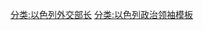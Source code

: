 <noinclude>
{{noteTA
|1=zh-hans:梅厄; zh-tw:梅爾
|2=zh-hans:达扬; zh-tw:戴陽
|3=zh:沙龙; zh-cn:沙龙; zh-tw:夏隆; zh-hk:沙龍;
}}
</noinclude>{{Navbox
|name  = 以色列外交部长
|title = {{flagicon|Israel}} [[以色列外交部#历任外交部长|以色列外交部长]]
| groupstyle = text-align:center;
| above      = 参见：[[以色列外交部]]
|state = {{{state|autocollapse}}}
|listclass = hlist
|image = [[Image:Coat of arms of Israel.svg|40px]]
|list1 = 
* [[摩西·夏里特|夏里特]]（1948–1956）
* [[果尔达·梅厄|梅厄]]（1956–1966）
* {{tsl|en|Abba Eban|阿巴·埃班|埃班}}（1966–1974）
* {{tsl|en|Yigal Allon|伊加尔·阿隆|阿隆}}（1974–1977）
* [[摩西·达扬|达扬]]（1977–1979）
* [[伊扎克·沙米尔|沙米尔]]（1980–1986）
* [[希蒙·佩雷斯|佩雷斯]]（1986–1988）
* [[摩西·阿伦斯|阿伦斯]]（1988–1990）
* [[戴维·利维|利维]]（1990–1992）
* [[希蒙·佩雷斯|佩雷斯]]（1992–1995）
* [[埃胡德·巴拉克|巴拉克]]（1995–1996）
* [[戴维·利维|利维]]（1996–1998）
* [[阿里埃勒·沙龙|沙龙]]（1998–1999）
* [[戴维·利维|利维]]（1999–2000）
* {{tsl|en|Shlomo Ben-Ami|什洛莫·本-阿米|本-阿米}}（2000–2001）
* [[希蒙·佩雷斯|佩雷斯]]（2001–2002）
* [[本雅明·内塔尼亚胡|内塔尼亚胡]]（2002–2003）
* [[西尔万·沙洛姆|沙洛姆]]（2003–2006）
* [[齐皮·利夫尼|利夫尼]]（2006–2009）
* [[阿维格多·利伯曼|利伯曼]]（2009–2012）
* [[本雅明·内塔尼亚胡|内塔尼亚胡]]（2012–2013）
* [[阿维格多·利伯曼|利伯曼]]（2013–2015）
* [[本雅明·内塔尼亚胡|内塔尼亚胡]]（2015–2019）
* [[伊斯拉尔·卡茨|卡茨]]（2019–2020）
* {{tsl|en|Gabi Ashkenazi|加比·阿什克纳齐|阿什克纳齐}}（2020–2021）
* [[亚伊尔·拉皮德|拉皮德]]（2021–）
}}<noinclude>
{{collapsible option}}
[[分类:以色列外交部长]]
[[分类:以色列政治领袖模板]]
</noinclude>